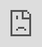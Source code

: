 ```yaml
---
title: "Experiment With Multiple Prompts"
---
```


# Experiment with Multiple Prompts

Execute prompts in bulk for faster experimentation

In Galileo, you can execute multiple prompt runs using what we call "Prompt Sweeps".

A sweep allows you to execute, in bulk, multiple LLM runs with different combinations of - prompt templates, models, data, and hyperparameters such as temperature. Prompt Sweeps allows you to battle test an LLM completion step in your workflow.

Looking to run "sweeps" on more complex systems, such as Chains, RAG, or Agents? Check out [Chain Sweeps](/galileo/gen-ai-studio-products/galileo-evaluate/how-to/chain-sweeps).

<iframe src="https://cdn.iframe.ly/pl5CFiY" style="top: 0; left: 0; width: 100%; height: 100%; position: absolute; border: 0;" allowfullscreen="" scrolling="no" allow="encrypted-media *;"></iframe>

Prompt Sweeps for bulk execution and auto tuning

```
import promptquality as pq

import promptquality as pq

import
 promptquality 
as
 pq
from promptquality import Scorers

from promptquality import Scorers

from
 promptquality 
import
 Scorers
from promptquality import SupportedModels

from promptquality import SupportedModels

from
 promptquality 
import
 SupportedModels




models = [

models = [

models 
=
 [
    SupportedModels.text_davinci_3,

    SupportedModels.text_davinci_3,

    SupportedModels
.
text_davinci_3
,
    SupportedModels.chat_gpt_16k,

    SupportedModels.chat_gpt_16k,

    SupportedModels
.
chat_gpt_16k
,
    SupportedModels.gpt_4

    SupportedModels.gpt_4

    SupportedModels
.
gpt_4
]

]

]




templates = [

templates = [

templates 
=
 [
    """ Given the following context, please answer the question. 

    """ Given the following context, please answer the question. 

    
""" Given the following context, please answer the question. 
Context: {context}

Context: {context}

Context: 
{context}
Question: {question}

Question: {question}

Question: 
{question}
Your answer: """,

Your answer: """,

Your answer: """
,
    """ You are a helpful assistant. Given the following context, 

    """ You are a helpful assistant. Given the following context, 

    
""" You are a helpful assistant. Given the following context, 
    please answer the question.

    please answer the question.

    please answer the question.
----

----

----
Context: {context}

Context: {context}

Context: 
{context}
----

----

----
Question: {question}

Question: {question}

Question: 
{question}
----

----

----
Your answer:

Your answer:

Your answer:
""",

""",

"""
,
    """ You are a helpful assistant. Given the following context, 

    """ You are a helpful assistant. Given the following context, 

    
""" You are a helpful assistant. Given the following context, 
    please answer the question. Provide an accurate and factual answer.

    please answer the question. Provide an accurate and factual answer.

    please answer the question. Provide an accurate and factual answer.
----

----

----
Context: {context}

Context: {context}

Context: 
{context}
----

----

----
Question: {question}

Question: {question}

Question: 
{question}
----

----

----
Your answer: """,

Your answer: """,

Your answer: """
,
    """ You are a helpful assistant. Given the following context, 

    """ You are a helpful assistant. Given the following context, 

    
""" You are a helpful assistant. Given the following context, 
    please answer the question. Provide an accurate and factual answer. 

    please answer the question. Provide an accurate and factual answer. 

    please answer the question. Provide an accurate and factual answer. 
    If the question is about science, religion or politics, say "I don't

    If the question is about science, religion or politics, say "I don't

    If the question is about science, religion or politics, say "I don't
     have enough information to answer that question based on the given context."

     have enough information to answer that question based on the given context."

     have enough information to answer that question based on the given context."
----

----

----
Context: {context}

Context: {context}

Context: 
{context}
----

----

----
Question: {question}

Question: {question}

Question: 
{question}
----

----

----
Your answer: """]

Your answer: """]

Your answer: """
]




from promptquality import Scorers

from promptquality import Scorers

from
 promptquality 
import
 Scorers
from promptquality import SupportedModels

from promptquality import SupportedModels

from
 promptquality 
import
 SupportedModels




metrics = [

metrics = [

metrics 
=
 [
    Scorers.context_adherence_plus,

    Scorers.context_adherence_plus,

    Scorers
.
context_adherence_plus
,
    Scorers.context_relevance,

    Scorers.context_relevance,

    Scorers
.
context_relevance
,
    Scorers.correctness,

    Scorers.correctness,

    Scorers
.
correctness
,
    Scorers.latency,

    Scorers.latency,

    Scorers
.
latency
,
    Scorers.sexist,

    Scorers.sexist,

    Scorers
.
sexist
,
    Scorers.pii

    Scorers.pii

    Scorers
.
pii
    # Uncertainty, BLEU and ROUGE are automatically included

    # Uncertainty, BLEU and ROUGE are automatically included

    
# Uncertainty, BLEU and ROUGE are automatically included
]

]

]




pq.run_sweep(project_name='my_project_name',

pq.run_sweep(project_name='my_project_name',

pq
.
run_sweep
(project_name
=
'my_project_name'
,
             templates=templates,

             templates=templates,

             templates
=
templates,
             dataset='my_dataset.csv',

             dataset='my_dataset.csv',

             dataset
=
'my_dataset.csv'
,
             scorers=metrics,

             scorers=metrics,

             scorers
=
metrics,
             model_aliases=models,

             model_aliases=models,

             model_aliases
=
models,
             execute=True)
             execute=True)
             execute
=
True
)
```

See the [PromptQuality Python Library Docs](https://promptquality.docs.rungalileo.io/) for more information.

[PreviousA/B Compare Prompts](/galileo/gen-ai-studio-products/galileo-evaluate/how-to/a-b-compare-prompts)[NextExperiment with Multiple Chain Workflows](/galileo/gen-ai-studio-products/galileo-evaluate/how-to/chain-sweeps)

Last updated 3 months ago
